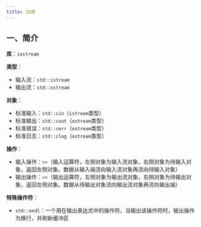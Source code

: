 ```yaml
---
title: IO库
---
```


## 一、简介

**库**：`iostream`

**类型**：

- 输入流：`std::istream`
- 输出流：`std::ostream`

**对象**：

- 标准输入：`std::cin`（`istream`类型）
- 标准输出：`std::cout`（`ostream`类型）
- 标准错误：`std::cerr`（`ostream`类型）
- 标准日志：`std::clog`（`ostream`类型）

**操作**：

- 输入操作：`>>`（输入运算符，左侧对象为输入流对象，右侧对象为待输入对象，返回左侧对象。数据从输入端流向输入流对象再流向待输入对象）
- 输出操作：`<<`（输出运算符，左侧对象为输出流对象，右侧对象为待输出对象，返回左侧对象。数据从待输出对象流向输出流对象再流向输出端）

**特殊操作符**：

- `std::endl`：一个用在输出表达式中的操作符，当输出该操作符时，输出操作为换行，并刷新缓冲区